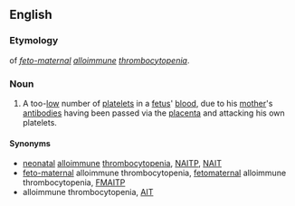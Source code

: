 {{wikipedia|feto-maternal alloimmune thrombocytopenia}}
==English==

===Etymology===
{{abbreviation|en}} of ''[[feto-maternal]] [[alloimmune]] [[thrombocytopenia]]''.
===Noun===
{{en-noun|-}}
# {{pathology}} A too-[[low]] number of [[platelets]] in a [[fetus]]' [[blood]], due to his [[mother]]'s [[antibody|antibodies]] having been passed via the [[placenta]] and attacking his own platelets.
====Synonyms====
* [[neonatal]] [[alloimmune]] [[thrombocytopenia]], [[NAITP]], [[NAIT]]
* [[feto-maternal]] alloimmune thrombocytopenia, [[fetomaternal]] alloimmune thrombocytopenia, [[FMAITP]]
* alloimmune thrombocytopenia, [[AIT]]